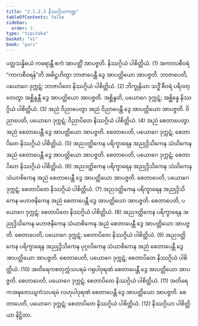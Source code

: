 ```yaml
---
title: "2.1.2.3 နိဿဂ္ဂိယကဏ္ဍ"
tableOfContents: false
sidebar:
  order: 3
type: "tipitaka"
basket: "vi"
book: "pari"
---
```



<DynamicBreadcrumb />

<Division number="230" book="pari" e="ch" v="5" p="129">

<Paragraph number="864" book="pari">
ပတ္တသန္နိစယံ ကရောန္တီ ဧကံ အာပတ္တိံ အာပဇ္ဇတိ. နိဿဂ္ဂိယံ ပါစိတ္တိယံ. (1)
</Paragraph>

<Paragraph number="865" book="pari">
အကာလစီဝရံ “ကာလစီဝရန်”တိ အဓိဋ္ဌဟိတွာ ဘာဇာပေန္တီ ဒွေ အာပတ္တိယော အာပဇ္ဇတိ. ဘာဇာပေတိ, ပယောဂေ ဒုက္ကဋံ; ဘာဇာပိတေ နိဿဂ္ဂိယံ ပါစိတ္တိယံ. (2)
</Paragraph>

<Paragraph number="866" book="pari">
ဘိက္ခုနိယာ သဒ္ဓိံ စီဝရံ ပရိဝတ္တေတွာ အစ္ဆိန္ဒန္တီ ဒွေ အာပတ္တိယော အာပဇ္ဇတိ. အစ္ဆိန္ဒတိ, ပယောဂေ ဒုက္ကဋံ; အစ္ဆိန္နေ နိဿဂ္ဂိယံ ပါစိတ္တိယံ. (3)
</Paragraph>

<Paragraph number="867" book="pari">
အညံ ဝိညာပေတွာ အညံ ဝိညာပေန္တီ ဒွေ အာပတ္တိယော အာပဇ္ဇတိ. ဝိညာပေတိ, ပယောဂေ ဒုက္ကဋံ; ဝိညာပိတေ နိဿဂ္ဂိယံ ပါစိတ္တိယံ. (4)
</Paragraph>

<Paragraph number="868" book="pari">
အညံ စေတာပေတွာ အညံ စေတာပေန္တီ ဒွေ အာပတ္တိယော အာပဇ္ဇတိ. စေတာပေတိ, ပယောဂေ ဒုက္ကဋံ; စေတာပိတေ နိဿဂ္ဂိယံ ပါစိတ္တိယံ. (5)
</Paragraph>

<Paragraph number="869" book="pari">
အညဒတ္ထိကေန ပရိက္ခာရေန အညုဒ္ဒိသိကေန သံဃိကေန အညံ စေတာပေန္တီ ဒွေ အာပတ္တိယော အာပဇ္ဇတိ. စေတာပေတိ, ပယောဂေ ဒုက္ကဋံ; စေတာပိတေ နိဿဂ္ဂိယံ ပါစိတ္တိယံ. (6)
</Paragraph>

<Paragraph number="870" book="pari">
အညဒတ္ထိကေန ပရိက္ခာရေန အညုဒ္ဒိသိကေန သံဃိကေန သံယာစိကေန အညံ စေတာပေန္တီ ဒွေ အာပတ္တိယော အာပဇ္ဇတိ. စေတာပေတိ, ပယောဂေ ဒုက္ကဋံ; စေတာပိတေ နိဿဂ္ဂိယံ ပါစိတ္တိယံ. (7)
</Paragraph>

<Paragraph number="871" book="pari">
အညဒတ္ထိကေန ပရိက္ခာရေန အညုဒ္ဒိသိကေန မဟာဇနိကေန အညံ စေတာပေန္တီ ဒွေ အာပတ္တိယော အာပဇ္ဇတိ. စေတာပေတိ, ပယောဂေ ဒုက္ကဋံ; စေတာပိတေ နိဿဂ္ဂိယံ ပါစိတ္တိယံ. (8)
</Paragraph>

<Paragraph number="872" book="pari">
အညဒတ္ထိကေန ပရိက္ခာရေန အညုဒ္ဒိသိကေန မဟာဇနိကေန သံယာစိကေန အညံ စေတာပေန္တီ ဒွေ အာပတ္တိယော အာပဇ္ဇတိ. စေတာပေတိ, ပယောဂေ ဒုက္ကဋံ; စေတာပိတေ နိဿဂ္ဂိယံ ပါစိတ္တိယံ. (9)
</Paragraph>

<Paragraph number="873" book="pari">
အညဒတ္ထိကေန ပရိက္ခာရေန အညုဒ္ဒိသိကေန ပုဂ္ဂလိကေန သံယာစိကေန အညံ စေတာပေန္တီ ဒွေ အာပတ္တိယော အာပဇ္ဇတိ. စေတာပေတိ, ပယောဂေ ဒုက္ကဋံ; စေတာပိတေ နိဿဂ္ဂိယံ ပါစိတ္တိယံ. (10)
</Paragraph>

<Paragraph number="874" book="pari">
အတိရေကစတုက္ကံသပရမံ ဂရုပါဝုရဏံ စေတာပေန္တီ ဒွေ အာပတ္တိယော အာပဇ္ဇတိ. စေတာပေတိ, ပယောဂေ ဒုက္ကဋံ; စေတာပိတေ နိဿဂ္ဂိယံ ပါစိတ္တိယံ. (11)
</Paragraph>

<Paragraph number="875" book="pari">
အတိရေကအဍ္ဎတေယျကံသပရမံ လဟုပါဝုရဏံ စေတာပေန္တီ ဒွေ အာပတ္တိယော အာပဇ္ဇတိ. စေတာပေတိ, ပယောဂေ ဒုက္ကဋံ; စေတာပိတေ နိဿဂ္ဂိယံ ပါစိတ္တိယံ. (12)

</Paragraph>
</Division>

<Paragraph number="876" type="center" book="pari">
နိဿဂ္ဂိယာ ပါစိတ္တိယာ နိဋ္ဌိတာ.
</Paragraph>